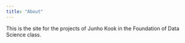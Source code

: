 ```yaml
---
title: "About"
---
```


This is the site for the projects of Junho Kook in the Foundation of Data Science class.
